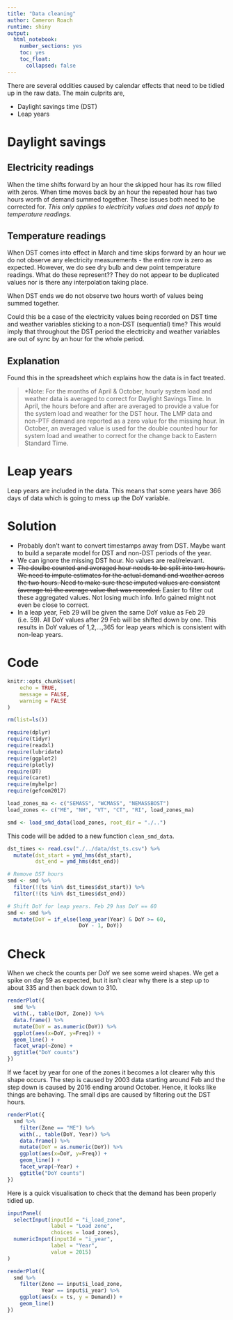 ```yaml
---
title: "Data cleaning"
author: Cameron Roach
runtime: shiny
output: 
  html_notebook: 
    number_sections: yes
    toc: yes
    toc_float:
      collapsed: false
---
```


There are several oddities caused by calendar effects that need to be tidied up in the raw data. The main culprits are,

* Daylight savings time (DST)
* Leap years

# Daylight savings

## Electricity readings

When the time shifts forward by an hour the skipped hour has its row filled with zeros. When time moves back by an hour the repeated hour has two hours worth of demand summed together. These issues both need to be corrected for. _This only applies to electricity values and does not apply to temperature readings._


## Temperature readings

When DST comes into effect in March and time skips forward by an hour we do not observe any electricity measurements - the entire row is zero as expected. However, we do see dry bulb and dew point temperature readings. What do these represent?? They do not appear to be duplicated values nor is there any interpolation taking place.

When DST ends we do not observe two hours worth of values being summed together.

Could this be a case of the electricity values being recorded on DST time and weather variables sticking to a non-DST (sequential) time? This would imply that throughout the DST period the electricity and weather variables are out of sync by an hour for the whole period.

## Explanation

Found this in the spreadsheet which explains how the data is in fact treated.

> *Note: For the months of April & October, hourly system load and weather data is averaged to correct for Daylight Savings Time. In April, the hours before and after are averaged to provide a value for the system load and weather for the DST hour.  The LMP data and non-PTF demand are reported as a zero value for the missing hour. In October, an averaged value is used for the double counted hour for system load and weather to correct for the change back to Eastern Standard Time.

# Leap years

Leap years are included in the data. This means that some years have 366 days of data which is going to mess up the DoY variable.

# Solution

* Probably don't want to convert timestamps away from DST. Maybe want to build a separate model for DST and non-DST periods of the year.
* We can ignore the missing DST hour. No values are real/relevant.
* ~~The doulbe counted and averaged hour needs to be split into two hours. We need to impute estimates for the actual demand and weather across the two hours. Need to make sure these imputed values are consistent (average to) the average value that was recorded.~~ Easier to filter out these aggregated values. Not losing much info. Info gained might not even be close to correct.
* In a leap year, Feb 29 will be given the same DoY value as Feb 29 (i.e. 59). All DoY values after 29 Feb will be shifted down by one. This results in DoY values of 1,2,...,365 for leap years which is consistent with non-leap years.


# Code

```r
knitr::opts_chunk$set(
	echo = TRUE,
	message = FALSE,
	warning = FALSE
)

rm(list=ls())

require(dplyr)
require(tidyr)
require(readxl)
require(lubridate)
require(ggplot2)
require(plotly)
require(DT)
require(caret)
require(myhelpr)
require(gefcom2017)

load_zones_ma <- c("SEMASS", "WCMASS", "NEMASSBOST")
load_zones <- c("ME", "NH", "VT", "CT", "RI", load_zones_ma)

smd <- load_smd_data(load_zones, root_dir = "./..")
```

This code will be added to a new function `clean_smd_data`.

```r
dst_times <- read.csv("./../data/dst_ts.csv") %>% 
  mutate(dst_start = ymd_hms(dst_start),
         dst_end = ymd_hms(dst_end))

# Remove DST hours
smd <- smd %>% 
  filter(!(ts %in% dst_times$dst_start)) %>% 
  filter(!(ts %in% dst_times$dst_end))

# Shift DoY for leap years. Feb 29 has DoY == 60
smd <- smd %>% 
  mutate(DoY = if_else(leap_year(Year) & DoY >= 60,
                       DoY - 1, DoY))
```


# Check

When we check the counts per DoY we see some weird shapes. We get a spike on day 59 as expected, but it isn't clear why there is a step up to about 335 and then back down to 310.

```r
renderPlot({
  smd %>% 
  with(., table(DoY, Zone)) %>% 
  data.frame() %>% 
  mutate(DoY = as.numeric(DoY)) %>% 
  ggplot(aes(x=DoY, y=Freq)) + 
  geom_line() + 
  facet_wrap(~Zone) +
  ggtitle("DoY counts")
})
```

If we facet by year for one of the zones it becomes a lot clearer why this shape occurs. The step is caused by 2003 data starting around Feb and the step down is caused by 2016 ending around October. Hence, it looks like things are behaving. The small dips are caused by filtering out the DST hours.

```r
renderPlot({
  smd %>% 
    filter(Zone == "ME") %>% 
    with(., table(DoY, Year)) %>% 
    data.frame() %>% 
    mutate(DoY = as.numeric(DoY)) %>% 
    ggplot(aes(x=DoY, y=Freq)) + 
    geom_line() + 
    facet_wrap(~Year) +
    ggtitle("DoY counts")
})
```


Here is a quick visualisation to check that the demand has been properly tidied up.

```r
inputPanel(
  selectInput(inputId = "i_load_zone",
              label = "Load zone",
              choices = load_zones),
  numericInput(inputId = "i_year",
              label = "Year",
              value = 2015)
)

renderPlot({
  smd %>% 
    filter(Zone == input$i_load_zone,
           Year == input$i_year) %>% 
    ggplot(aes(x = ts, y = Demand)) + 
    geom_line()
})
```
